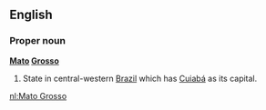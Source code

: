 ==English==

===Proper noun===
'''[[Mato]] [[Grosso]]'''

#State in central-western [[Brazil]] which has [[Cuiabá]] as its capital.

[[nl:Mato Grosso]]
